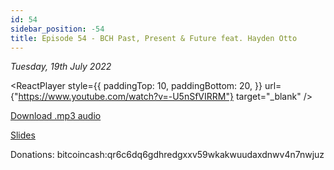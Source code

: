 ```yaml
---
id: 54
sidebar_position: -54
title: Episode 54 - BCH Past, Present & Future feat. Hayden Otto
---
```



_Tuesday, 19th July 2022_

<ReactPlayer
  style={{
    paddingTop: 10,
    paddingBottom: 20,
  }}
  url={"https://www.youtube.com/watch?v=-U5nSfVIRRM"}
  target="_blank"
/>

[Download .mp3 audio](https://drive.google.com/file/d/1Vf6eaYgurjbgzaMkK6HRoHOQ9JrOtpc_/view?usp=sharing)

[Slides](https://docs.google.com/presentation/d/14QLfifMoOTaXKLNOPdiXVedq7Rq29PrVE81bmJd_ojo/edit?usp=sharing)

Donations: bitcoincash:qr6c6dq6gdhredgxxv59wkakwuudaxdnwv4n7nwjuz
